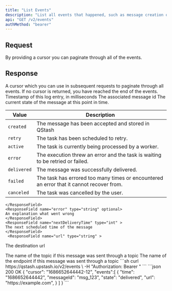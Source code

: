 ```yaml
---
title: "List Events"
description: "List all events that happened, such as message creation or delivery"
api: "GET /v2/events"
authMethod: "bearer"
---
```


## Request

<ParamField query="cursor" type="string">
  By providing a cursor you can paginate through all of the events.
</ParamField>

## Response

<ResponseField>

<ResponseField name="cursor" type="string">
  A cursor which you can use in subsequent requests to paginate through all events.
  If no cursor is returned, you have reached the end of the events.
  </ResponseField>
  <ResponseField name="events" type="Array">
  <Expandable  defaultOpen>
    <ResponseField name="time" type="int" required>
    Timestamp of this log entry, in milliseconds
    </ResponseField>
    <ResponseField name="messageId" type="string" required>
    The associated message id
    </ResponseField>
    <ResponseField name="state" type="string" required>
    The current state of the message at this point in time.

| Value       | Description                                                                              |
| ----------- | ---------------------------------------------------------------------------------------- |
| `created`   | The message has been accepted and stored in QStash                                       |
| `retry`     | The task has been scheduled to retry.                                                    |
| `active`    | The task is currently being processed by a worker.                                       |
| `error`     | The execution threw an error and the task is waiting to be retried or failed.            |
| `delivered` | The message was successfully delivered.                                                  |
| `failed`    | The task has errored too many times or encountered an error that it cannot recover from. |
| `canceled`  | The task was cancelled by the user.                                                      |

    </ResponseField>
    <ResponseField name="error" type="string" optional>
    An explanation what went wrong
    </ResponseField>
    <ResponseField name="nextDeliveryTime" type="int" >
    The next scheduled time of the message
    </ResponseField>
     <ResponseField name="url" type="string" >

The destination url

</ResponseField>
<ResponseField name="topicName" type="string" >
The name of the topic if this message was sent through a topic
</ResponseField>
<ResponseField name="endpointName" type="int" >
The name of the endpoint if this message was sent through a topic
</ResponseField>

</Expandable>
  </ResponseField>

</ResponseField>

<RequestExample>
```sh
curl https://qstash.upstash.io/v2/events \
  -H "Authorization: Bearer <token>"
```

</RequestExample>

<ResponseExample>
```json 200 OK
{
  "cursor": "1686652644442-12",
  "events":[
    {
      "time": "1686652644442",
      "messageId": "msg_123",
      "state": "delivered",
      "url": "https://example.com",
    }
  ] 
}
```
</ResponseExample>
